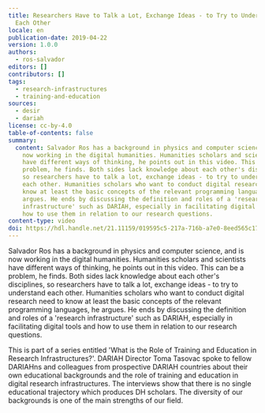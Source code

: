 ```yaml
---
title: Researchers Have to Talk a Lot, Exchange Ideas - to Try to Understand
  Each Other
locale: en
publication-date: 2019-04-22
version: 1.0.0
authors:
  - ros-salvador
editors: []
contributors: []
tags:
  - research-infrastructures
  - training-and-education
sources:
  - desir
  - dariah
license: cc-by-4.0
table-of-contents: false
summary:
  content: Salvador Ros has a background in physics and computer science, and is
    now working in the digital humanities. Humanities scholars and scientists
    have different ways of thinking, he points out in this video. This can be a
    problem, he finds. Both sides lack knowledge about each other's disciplines,
    so researchers have to talk a lot, exchange ideas - to try to understand
    each other. Humanities scholars who want to conduct digital research need to
    know at least the basic concepts of the relevant programming languages, he
    argues. He ends by discussing the definition and roles of a 'research
    infrastructure' such as DARIAH, especially in facilitating digital tools and
    how to use them in relation to our research questions.
content-type: video
doi: https://hdl.handle.net/21.11159/019595c5-217a-716b-a7e0-8eed565c1794
---
```

Salvador Ros has a background in physics and computer science, and is now working in the digital humanities. Humanities scholars and scientists have different ways of thinking, he points out in this video. This can be a problem, he finds. Both sides lack knowledge about each other's disciplines, so researchers have to talk a lot, exchange ideas - to try to understand each other. Humanities scholars who want to conduct digital research need to know at least the basic concepts of the relevant programming languages, he argues. He ends by discussing the definition and roles of a 'research infrastructure' such as DARIAH, especially in facilitating digital tools and how to use them in relation to our research questions.

This is part of a series entitled 'What is the Role of Training and Education in Research Infrastructures?'. DARIAH Director Toma Tasovac spoke to fellow DARIAHns and colleagues from prospective DARIAH countries about their own educational backgrounds and the role of training and education in digital research infrastructures. The interviews show that there is no single educational trajectory which produces DH scholars. The diversity of our backgrounds is one of the main strengths of our field.

<VideoCard provider="youtube" id="1cv-Tx7fOO0" title="Researchers Have to Talk a Lot, Exchange Ideas - to Try to Understand Each Other" image="/assets/content/assets/en/resources/hosted/researchers-have-to-talk-a-lot-exchange-ideas-to-try-to-understand-each-other/ros-training.jpg" />
